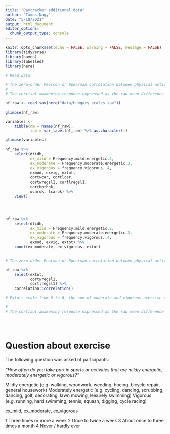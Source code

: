 ```yaml
---
title: "Daytracker additional data"
author: "Tamas Nagy"
date: "5/10/2021"
output: html_document
editor_options: 
  chunk_output_type: console
---
```


```r

knitr::opts_chunk$set(echo = FALSE, warning = FALSE, message = FALSE)
library(tidyverse)
library(haven)
library(labelled)
library(here)

```

```r
# Read data

# The zero-order Pearson or Spearman correlation between physical activity (measured as a covariate) and the diurnal cortisol slope  
# 
# The cortisol awakening response expressed as the raw mean difference of cortisol from awakening to peak (30 minutes later) and standard deviation in different levels of physical activity participation (high, low, no physical activity/sedentary, if data are available) 

nf_raw <- read_sav(here("data/Hungary_scales.sav"))

glimpse(nf_raw)

variables <-
    tibble(nm = names(nf_raw),
           lab = var_label(nf_raw) %>% as.character())

glimpse(variables)

nf_raw %>% 
    select(dtidh,
           ex_mild = Frequency.mild.energetic.2,
           ex_moderate = Frequency.moderate.energetic.3,
           ex_vigorous = frequency.vigorous..4,
           exmod, exvig, extot,
           cortwcar, cortlcar,
           cortwregsl1, cortlregsl1,
           cortbothok,
           wcarok, lcarok) %>% 
    view() 




nf_raw %>% 
    select(dtidh,
           ex_mild = Frequency.mild.energetic.2,
           ex_moderate = Frequency.moderate.energetic.3,
           ex_vigorous = frequency.vigorous..4,
           exmod, exvig, extot) %>% 
    count(ex_moderate, ex_vigorous, extot)


# The zero-order Pearson or Spearman correlation between physical activity (measured as a covariate) and the diurnal cortisol slope  

nf_raw %>% 
    select(extot,
           cortwregsl1, 
           cortlregsl1) %>% 
    correlation::correlation()

# Extot: scale from 0 to 6, the sum of moderate and vigorous exercise (both 0-3)

# 
# The cortisol awakening response expressed as the raw mean difference of cortisol from awakening to peak (30 minutes later) and standard deviation in different levels of physical activity participation (high, low, no physical activity/sedentary, if data are available)    


    


```

# Question about exercise

The following question was asked of participants:

*"How often do you take part in sports or activities that are mildly energetic, moderately energetic or vigorous?"*

Mildly energetic (e.g. walking, woodwork, weeding, hoeing, bicycle repair, general housework) Moderately energetic (e.g. cycling, dancing, scrubbing, dancing, golf, decorating, lawn mowing, leisurely swimming) Vigorous (e.g. running, hard swimming, tennis, squash, digging, cycle racing)

ex_mild, ex_moderate, ex_vigorous

1 Three times or more a week 2 Once to twice a week 3 About once to three times a month 4 Never / hardly ever
